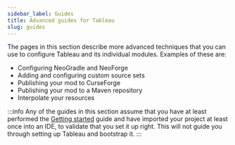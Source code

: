 ```yaml
---
sidebar_label: Guides
title: Advanced guides for Tableau
slug: guides
---
```


The pages in this section describe more advanced techniques that you can use to configure Tableau and its individual modules.
Examples of these are:
- Configuring NeoGradle and NeoForge
- Adding and configuring custom source sets
- Publishing your mod to CurseForge
- Publishing your mod to a Maven repository
- Interpolate your resources

:::info
Any of the guides in this section assume that you have at least performed the [Getting started](../02-getting-started.mdx) guide and have imported your project at least once into an IDE, to validate that you set it up right.
This will not guide you through setting up Tableau and bootstrap it.
:::